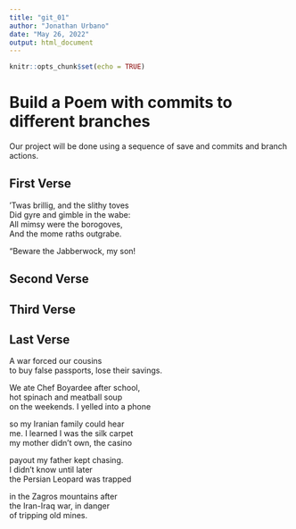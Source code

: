 ```yaml
---
title: "git_01"
author: "Jonathan Urbano"
date: "May 26, 2022"
output: html_document
---
```


```r
knitr::opts_chunk$set(echo = TRUE)
```
# Build a Poem with commits to different branches
Our project will be done using a sequence of save and commits and branch actions.
<!-- Do not modify or change any text in "!--" bracketed areas such as this --- these are instructions to
you, if you change any of this the git program will notice it and compromise your git merging strategy !-->

## First Verse 
<!--Put the first five lines of a poem by Lewis Carrol in this section!-->
’Twas brillig, and the slithy toves    
      Did gyre and gimble in the wabe:    
All mimsy were the borogoves,    
      And the mome raths outgrabe.    
    
“Beware the Jabberwock, my son!  
  
## Second Verse
<!--Put the first five lines of a poem by Robert Frost here!-->

## Third Verse
<!--Put the first two verses of The Walrus and the Carpenter here!-->

## Last Verse
<!--Put a short poem of your choice 8-20 lines,here!-->
A war forced our cousins     
to buy false passports, lose their savings.     
  
We ate Chef Boyardee after school,     
hot spinach and meatball soup     
on the weekends. I yelled into a phone     
  
so my Iranian family could hear     
me. I learned I was the silk carpet     
my mother didn’t own, the casino     
  
payout my father kept chasing.     
I didn’t know until later     
the Persian Leopard was trapped     
  
in the Zagros mountains after     
the Iran-Iraq war, in danger     
of tripping old mines.    
    